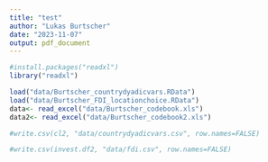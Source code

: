 ```yaml
---
title: "test"
author: "Lukas Burtscher"
date: "2023-11-07"
output: pdf_document
---
```


```r
#install.packages("readxl")
library("readxl")

load("data/Burtscher_countrydyadicvars.RData")
load("data/Burtscher_FDI_locationchoice.RData")
data<- read_excel("data/Burtscher_codebook.xls")
data2<- read_excel("data/Burtscher_codebook2.xls")

#write.csv(cl2, "data/countrydyadicvars.csv", row.names=FALSE)

#write.csv(invest.df2, "data/fdi.csv", row.names=FALSE)
```
